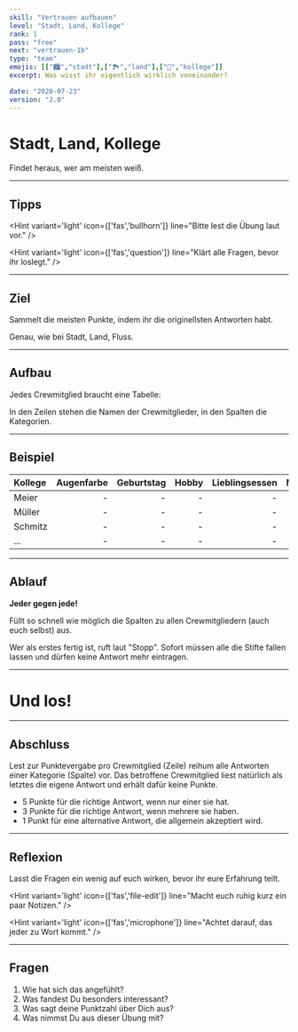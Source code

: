 ```yaml
---
skill: "Vertrauen aufbauen"
level: "Stadt, Land, Kollege"
rank: 1
pass: "free"
next: "vertrauen-1b"
type: "team"
emojis: [["🏙️","stadt"],["🏞️","land"],["🤩","kollege"]]
excerpt: Was wisst ihr eigentlich wirklich voneinander?

date: "2020-07-23"
version: "2.0"
---
```


# <Emoji symbol="🏙️" label="Stadt"/><Emoji symbol="🏞️" label="Land"/><Emoji symbol="🤩" label="Kollege"/>
# Stadt, Land, Kollege

Findet heraus, wer am meisten weiß.

---

## Tipps

<Hint variant='light' icon={['fas','bullhorn']}
line="Bitte lest die Übung laut vor."
/>

<Hint variant='light' icon={['fas','question']}
line="Klärt alle Fragen, bevor ihr loslegt."
/>

---

## Ziel

Sammelt die meisten Punkte, indem ihr die originellsten Antworten habt.

Genau, wie bei Stadt, Land, Fluss.

---

## Aufbau

Jedes Crewmitglied braucht eine Tabelle:

In den Zeilen stehen die Namen der Crewmitglieder,
in den Spalten die Kategorien.

---

## Beispiel

| Kollege | Augenfarbe | Geburtstag | Hobby | Lieblingsessen | Maskotchen | Reiseziel | Tick | Wunsch |
| :------ | ------: | ------: | ------: | ------: | ------: | ------: | ------: | ------: |
| Meier | - | - | - |- | - |- | - | - |
| Müller | - | - | - |- | - |- | - | - |
| Schmitz | - | - | - |- | - |- | - | - |
| ... | - | - | - |- | - |- | - | - |

---

## Ablauf

**Jeder gegen jede!**

Füllt so schnell wie möglich die Spalten zu allen Crewmitgliedern (auch euch selbst) aus.

Wer als erstes fertig ist, ruft laut "Stopp". 
Sofort müssen alle die Stifte fallen lassen und dürfen keine Antwort mehr eintragen.

---

# <Emoji symbol="👉" label="GoGoGo"/>
# Und los!

---

## Abschluss

Lest zur Punktevergabe pro Crewmitglied (Zeile) reihum alle Antworten einer Kategorie (Spalte) vor.
Das betroffene Crewmitglied liest natürlich als letztes die eigene Antwort und erhält dafür keine Punkte.

* 5 Punkte für die richtige Antwort, wenn nur einer sie hat.
* 3 Punkte für die richtige Antwort, wenn mehrere sie haben.
* 1 Punkt für eine alternative Antwort, die allgemein akzeptiert wird.

---

## Reflexion

Lasst die Fragen ein wenig auf euch wirken, bevor ihr eure Erfahrung teilt.

<Hint variant='light' icon={['fas','file-edit']}
line="Macht euch ruhig kurz ein paar Notizen."
/>

<Hint variant='light' icon={['fas','microphone']}
line="Achtet darauf, das jeder zu Wort kommt."
/>

---

## Fragen

1. Wie hat sich das angefühlt?
2. Was fandest Du besonders interessant?
3. Was sagt deine Punktzahl über Dich aus?
4. Was nimmst Du aus dieser Übung mit?